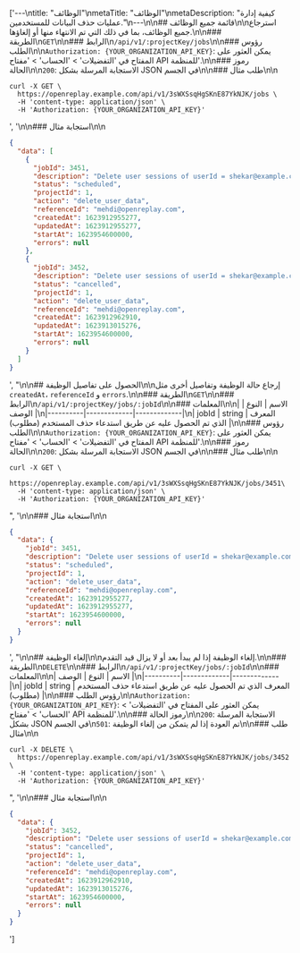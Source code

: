 ['---\ntitle: "الوظائف"\nmetaTitle: "الوظائف"\nmetaDescription: "كيفية إدارة عمليات حذف البيانات للمستخدمين."\n---\n\n## قائمة جميع الوظائف\n\nاسترجاع جميع الوظائف، بما في ذلك التي تم الانتهاء منها أو إلغاؤها.\n\n### الطريقة\n`GET`\n\n### الرابط\n`/api/v1/:projectKey/jobs`\n\n### رؤوس الطلب\n\n`Authorization: {YOUR_ORGANIZATION_API_KEY}`: يمكن العثور على المفتاح في 'التفضيلات' > 'الحساب' > 'مفتاح API للمنظمة'.\n\n### رموز الحالة\n\n`200`: الاستجابة المرسلة بشكل JSON في الجسم\n\n### طلب مثال\n\n
```shell
curl -X GET \
  https://openreplay.example.com/api/v1/3sWXSsqHgSKnE87YkNJK/jobs \
  -H 'content-type: application/json' \
  -H 'Authorization: {YOUR_ORGANIZATION_API_KEY}'
```
', '\n\n### استجابة مثال\n\n
```json
{
  "data": [
    {
      "jobId": 3451,
      "description": "Delete user sessions of userId = shekar@example.com",
      "status": "scheduled",
      "projectId": 1,
      "action": "delete_user_data",
      "referenceId": "mehdi@openreplay.com",
      "createdAt": 1623912955277,
      "updatedAt": 1623912955277,
      "startAt": 1623954600000,
      "errors": null
    },
    {
      "jobId": 3452,
      "description": "Delete user sessions of userId = shekar@example.com",
      "status": "cancelled",
      "projectId": 1,
      "action": "delete_user_data",
      "referenceId": "mehdi@openreplay.com",
      "createdAt": 1623912962910,
      "updatedAt": 1623913015276,
      "startAt": 1623954600000,
      "errors": null
    }
  ]
}
```
', "\n\n## الحصول على تفاصيل الوظيفة\n\nإرجاع حالة الوظيفة وتفاصيل أخرى مثل `createdAt`، `referenceId` و `errors`.\n\n### الطريقة\n`GET`\n\n### الرابط\n`/api/v1/:projectKey/jobs/:jobId`\n\n### المعلمات\n\n| الاسم | النوع | الوصف |\n|----------|-------------|-------------|\n| jobId | string | المعرف الذي تم الحصول عليه عن طريق استدعاء حذف المستخدم (مطلوب) |\n\n### رؤوس الطلب\n\n`Authorization: {YOUR_ORGANIZATION_API_KEY}`: يمكن العثور على المفتاح في 'التفضيلات' > 'الحساب' > 'مفتاح API للمنظمة'.\n\n### رموز الحالة\n\n`200`: الاستجابة المرسلة بشكل JSON في الجسم\n\n### طلب مثال\n\n
```shell
curl -X GET \
  https://openreplay.example.com/api/v1/3sWXSsqHgSKnE87YkNJK/jobs/3451\
  -H 'content-type: application/json' \
  -H 'Authorization: {YOUR_ORGANIZATION_API_KEY}'
```
", '\n\n### استجابة مثال\n\n
```json
{
  "data": {
    "jobId": 3451,
    "description": "Delete user sessions of userId = shekar@example.com",
    "status": "scheduled",
    "projectId": 1,
    "action": "delete_user_data",
    "referenceId": "mehdi@openreplay.com",
    "createdAt": 1623912955277,
    "updatedAt": 1623912955277,
    "startAt": 1623954600000,
    "errors": null
  }
}
```
', "\n\n## إلغاء الوظيفة\n\nإلغاء الوظيفة إذا لم يبدأ بعد أو لا يزال قيد التقدم.\n\n### الطريقة\n`DELETE`\n\n### الرابط\n`/api/v1/:projectKey/jobs/:jobId`\n\n### المعلمات\n\n| الاسم | النوع | الوصف |\n|----------|-------------|-------------|\n| jobId | string | المعرف الذي تم الحصول عليه عن طريق استدعاء حذف المستخدم (مطلوب) |\n\n### رؤوس الطلب\n\n`Authorization: {YOUR_ORGANIZATION_API_KEY}`: يمكن العثور على المفتاح في 'التفضيلات' > 'الحساب' > 'مفتاح API للمنظمة'.\n\n### رموز الحالة\n\n`200`: الاستجابة المرسلة بشكل JSON في الجسم\n`501`: تم العودة إذا لم يتمكن من إلغاء الوظيفة\n\n### طلب مثال\n\n
```shell
curl -X DELETE \
  https://openreplay.example.com/api/v1/3sWXSsqHgSKnE87YkNJK/jobs/3452 \
  -H 'content-type: application/json' \
  -H 'Authorization: {YOUR_ORGANIZATION_API_KEY}'
```
", '\n\n### استجابة مثال\n\n
```json
{
  "data": {
    "jobId": 3452,
    "description": "Delete user sessions of userId = shekar@example.com",
    "status": "cancelled",
    "projectId": 1,
    "action": "delete_user_data",
    "referenceId": "mehdi@openreplay.com",
    "createdAt": 1623912962910,
    "updatedAt": 1623913015276,
    "startAt": 1623954600000,
    "errors": null
  }
}
```
']
